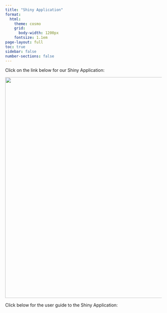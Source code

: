 ```yaml
---
title: "Shiny Application"
format:
  html: 
    theme: cosmo
    grid: 
      body-width: 1200px
    fontsize: 1.1em
page-layout: full
toc: true 
sidebar: false 
number-sections: false
---
```


Click on the link below for our Shiny Application:

[![](/shinyapp.png){fig-align="center" width="709"}](https://vaastormtroopers.shinyapps.io/VAAStormTroopers/)

Click below for the user guide to the Shiny Application:
